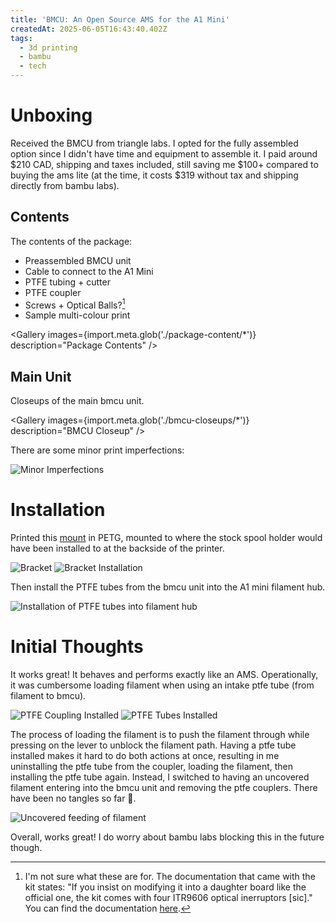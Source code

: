 ```yaml
---
title: 'BMCU: An Open Source AMS for the A1 Mini'
createdAt: 2025-06-05T16:43:40.402Z
tags:
  - 3d printing
  - bambu
  - tech
---
```


# Unboxing

Received the BMCU from triangle labs. I opted for the fully assembled option since I didn't have time and equipment
to assemble it. I paid around $210 CAD, shipping and taxes included, still saving me $100+ compared to buying the ams
lite (at the time, it costs $319 without tax and shipping directly from bambu labs).

## Contents

The contents of the package:

- Preassembled BMCU unit
- Cable to connect to the A1 Mini
- PTFE tubing + cutter
- PTFE coupler
- Screws + Optical Balls?[^OpticalVersion]
- Sample multi-colour print

<Gallery images={import.meta.glob('./package-content/*')} description="Package Contents" />

## Main Unit

Closeups of the main bmcu unit.

<Gallery images={import.meta.glob('./bmcu-closeups/*')} description="BMCU Closeup" />

There are some minor print imperfections:

![Minor Imperfections](./imperfection.jpeg)

# Installation

Printed this [mount](https://makerworld.com/en/models/1299607-a1-mini-bmcu-370-x-rear-mount?from=search#profileId-1331669)
in PETG, mounted to where the stock spool holder would have been installed to at the backside of the printer.

![Bracket](./bracket.jpeg)
![Bracket Installation](./bracket-installation.jpg)

Then install the PTFE tubes from the bmcu unit into the A1 mini filament hub.

![Installation of PTFE tubes into filament hub](./ptfe-filament-hub.jpeg)

# Initial Thoughts

It works great! It behaves and performs exactly like an AMS. Operationally, it was cumbersome loading filament when
using an intake ptfe tube (from filament to bmcu).

![PTFE Coupling Installed](./intake-ptfe-coupling.jpeg)
![PTFE Tubes Installed](./intake-ptfe-tubes.jpeg)

The process of loading the filament is to push the filament through while pressing on the lever to unblock the filament
path. Having a ptfe tube installed makes it hard to do both actions at once, resulting in me uninstalling the ptfe tube
from the coupler, loading the filament, then installing the ptfe tube again. Instead, I switched to having an uncovered
filament entering into the bmcu unit and removing the ptfe couplers. There have been no tangles so far
:crossed_fingers:.

![Uncovered feeding of filament](./uncovered-filament.jpeg)

Overall, works great! I do worry about bambu labs blocking this in the future though.

[^OpticalVersion]:
    I'm not sure what these are for. The documentation that came with the kit states: "If you insist on
    modifying it into a daughter board like the official one, the kit comes with four ITR9606 optical inerruptors [sic]."
    You can find the documentation [here](https://drive.google.com/drive/folders/1jqqc9Y022vgRqmMLEvtZ8C7h0OYcpuZb).
